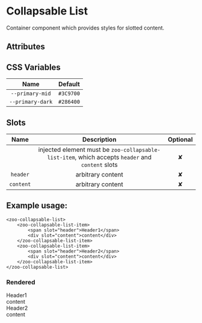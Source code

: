 # Collapsable List

Container component which provides styles for slotted content.

## Attributes

## CSS Variables
|        **Name**        |   **Default**  |
| :--------------------: |:--------------:|
| `--primary-mid`        |    `#3C9700`   |
| `--primary-dark`       |    `#286400`   |
## Slots
|  **Name** |           **Description**          | **Optional** | 
| :-------: | :---------------------------------:|:-----------:|
|           | injected element must be `zoo-collapsable-list-item`, which accepts `header` and `content` slots| ✘
| `header`  | arbitrary content| ✘
| `content` | arbitrary content| ✘

## Example usage:
	<zoo-collapsable-list>
		<zoo-collapsable-list-item>
			<span slot="header">Header1</span>
			<div slot="content">content</div>
		</zoo-collapsable-list-item>
		<zoo-collapsable-list-item>
			<span slot="header">Header2</span>
			<div slot="content">content</div>
		</zoo-collapsable-list-item>
	</zoo-collapsable-list>

### Rendered
<zoo-collapsable-list>
	<zoo-collapsable-list-item>
		<span slot="header">Header1</span>
		<div slot="content">content</div>
	</zoo-collapsable-list-item>
	<zoo-collapsable-list-item>
		<span slot="header">Header2</span>
		<div slot="content">content</div>
	</zoo-collapsable-list-item>
</zoo-collapsable-list>